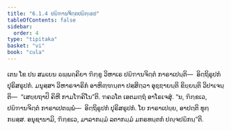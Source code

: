 ```yaml
---
title: "6.1.4 ປຏິຠານຈິຕ຺ຕປຏິກ຺ເຂປ"
tableOfContents: false
sidebar:
  order: 4
type: "tipitaka"
basket: "vi"
book: "cula"
---
```



<DynamicBreadcrumb />

<Division number="299" book="cula">

<Paragraph number="1291" book="cula">
ເຕນ ໂຂ ປນ ສມເຍນ ຉພ຺ພຄ຺ຄິຍາ ຠິກ຺ຂູ ວິຫາເຣ ປຏິຠານຈິຕ຺ຕໍ ກາຣາເປນ຺ຕິ—  ອິຕ຺ຖິຣູປກໍ ປຸຣິສຣູປກໍ. ມນຸສ຺ສາ ວິຫາຣຈາຣິກໍ ອາຫິຓ຺ຑນ຺ຕາ ປສ຺ສິຕ຺ວາ ອຸຊ຺ຌາຍນ຺ຕິ ຂິຍ຺ຍນ຺ຕິ ວິປາເຈນ຺ຕິ—  “ເສຍ຺ຍຖາປິ ຄິຫີ ກາມໂຠຄິໂນ”ຕິ. ຠຄວໂຕ ເອຕມຕ຺ຖໍ ອາໂຣເຈສຸໍ. “ນ, ຠິກ຺ຂເວ, ປຏິຠານຈິຕ຺ຕໍ ກາຣາເປຕພ຺ພໍ—  ອິຕ຺ຖິຣູປກໍ ປຸຣິສຣູປກໍ. ໂຍ ກາຣາເປຍ຺ຍ, ອາປຕ຺ຕິ ທຸກ຺ກຏສ຺ສ. ອນຸຊານາມິ, ຠິກ຺ຂເວ, ມາລາກມ຺ມໍ ລຕາກມ຺ມໍ ມກຣທນ຺ຕກໍ ປຎ຺ຈປຏິກນ຺”ຕິ.
</Paragraph>
</Division>